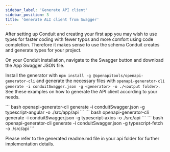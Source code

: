 ```yaml
---
sidebar_label: 'Generate API client'
sidebar_position: 3
title: 'Generate ALI client from Swagger'
---
```



After setting up Conduit and creating your first app you may wish to use types for faster coding with fewer typos and more comfort using code completion. Therefore it makes sense to use the schema Conduit creates and generate types for your project.

On your Conduit installation, navigate to the Swagger button and download the App Swagger JSON file.

Install the generator with `npm install -g @openapitools/openapi-generator-cli` and generate the necessary files with `openapi-generator-cli generate -i conduitSwagger.json -g <generator> -o ./<output folder>`. See these examples on how to generate the API client according to your needs.

<Tabs>
<TabItem value="ng" label="Angular">
``` bash
openapi-generator-cli generate -i conduitSwagger.json -g typescript-angular -o ./src/app/api
```
</TabItem>
<TabItem value="axios" label="Axios">
``` bash
openapi-generator-cli generate -i conduitSwagger.json -g typescript-axios -o ./src/api
```
</TabItem>
<TabItem value="fetch" label="Built-in fetch">
``` bash
openapi-generator-cli generate -i conduitSwagger.json -g typescript-fetch -o ./src/api
```
</TabItem>
</Tabs>

Please refer to the generated readme.md file in your api folder for further implementation details.
